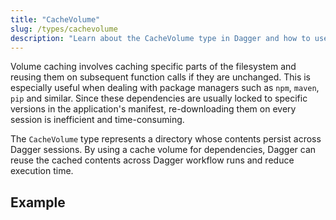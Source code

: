 ```yaml
---
title: "CacheVolume"
slug: /types/cachevolume
description: "Learn about the CacheVolume type in Dagger and how to use it for container operations."
---
```



Volume caching involves caching specific parts of the filesystem and reusing them on subsequent function calls if they are unchanged. This is especially useful when dealing with package managers such as `npm`, `maven`, `pip` and similar. Since these dependencies are usually locked to specific versions in the application's manifest, re-downloading them on every session is inefficient and time-consuming.

The `CacheVolume` type represents a directory whose contents persist across Dagger sessions. By using a cache volume for  dependencies, Dagger can reuse the cached contents across Dagger workflow runs and reduce execution time.

## Example

<CacheDependencies />
